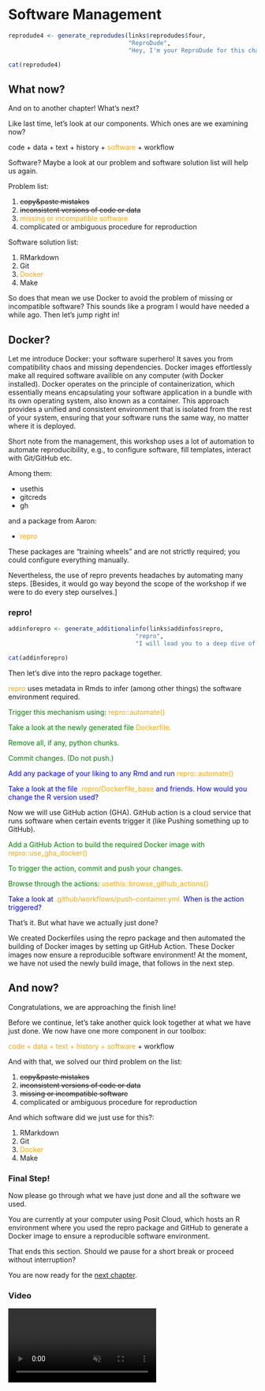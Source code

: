 # Software Management {-}

```r
reprodude4 <- generate_reprodudes(links$reprodudes$four,
                                  "ReproDude",
                                  "Hey, I'm your ReproDude for this chapter. If you have any questions click on me and we can talk!")

cat(reprodude4)

```
<!-- so that there is no text between the Boxes-->
<div style="clear: both;"></div>

## What now? {-}

And on to another chapter!
What's next?

Like last time, let's look at our components.
Which ones are we examining now?

code + data + text + history + <span style="color:orange">software</span> + workflow

Software? Maybe a look at our problem and software solution list will help us again.

Problem list:

1. ~~copy&paste mistakes~~
2. ~~inconsistent versions of code or data~~
3. <span style="color:orange">missing or incompatible software</span>
4. complicated or ambiguous procedure for reproduction

Software solution list:

1. RMarkdown
2. Git
3. <span style="color:orange">Docker</span>
4. Make

So does that mean we use Docker to avoid the problem of missing or incompatible software?
This sounds like a program I would have needed a while ago. 
Then let's jump right in!

## Docker? {-}

Let me introduce Docker: your software superhero! 
It saves you from compatibility chaos and missing dependencies. 
Docker images effortlessly make all required software availible on any computer (with Docker installed). 
Docker operates on the principle of containerization, which essentially means encapsulating your software application in a bundle with its own operating system, also known as a container. 
This approach provides a unified and consistent environment that is isolated from the rest of your system, ensuring that your software runs the same way, no matter where it is deployed.

Short note from the management, this workshop uses a lot of automation to automate reproducibility, e.g., to configure software, fill templates, interact with Git/GitHub etc.

Among them:

- usethis
- gitcreds
- gh

and a package from Aaron:

- <span style="color:orange">repro</span>

These packages are "training wheels" and are not strictly required; you could configure everything manually.

Nevertheless, the use of repro prevents headaches by automating many steps.
[Besides, it would go way beyond the scope of the workshop if we were to do every step ourselves.]

### repro! {-}

```r
addinforepro <- generate_additionalinfo(links$addinfos$repro,
                                    "repro",
                                    "I will lead you to a deep dive of the repro package.")

cat(addinforepro)
```
<!-- so that there is no text between the Boxes-->
<div style="clear: both;"></div>

Then let's dive into the repro package together.

<span style="color:orange">repro</span> uses metadata in Rmds to infer (among other things) the software environment required.

<span style="color:green">Trigger this mechanism using: <span style="color:orange">repro::automate()</span></span>

<span style="color:green">Take a look at the newly generated file <span style="color:orange">Dockerfile.</span></span>

<span style="color:green">Remove all, if any, python chunks.</span>

<span style="color:green">Commit changes. (Do not push.)</span>

<span style="color:blue">Add any package of your liking to any Rmd and run <span style="color:orange">repro::automate()</span></span>

<span style="color:blue">Take a look at the file <span style="color:orange">.repro/Dockerfile_base</span> and friends. How would you change the R version used?</span>

Now we will use GitHub action (GHA).
GitHub action is a cloud service that runs software when certain events trigger it (like Pushing something up to GitHub).

<span style="color:green">Add a GitHub Action to build the required Docker image with <span style="color:orange">repro::use_gha_docker()</span></span>

<span style="color:green">To trigger the action, commit and push your changes.</span>

<span style="color:green">Browse through the actions: <span style="color:orange">usethis::browse_github_actions()</span></span>

<span style="color:blue">Take a look at <span style="color:orange">.github/workflows/push-container.yml.</span> When is the action triggered?</span>

That's it.
But what have we actually just done?

We created Dockerfiles using the repro package and then automated the building of Docker images by setting up GitHub Action.
These Docker images now ensure a reproducible software environment!
At the moment, we have not used the newly build image, that follows in the next step.

## And now? {-}

Congratulations, we are approaching the finish line!

Before we continue, let's take another quick look together at what we have just done.
We now have one more component in our toolbox:

<span style="color:orange">code + data + text + history + software</span> + workflow

And with that, we solved our third problem on the list:

1. ~~copy&paste mistakes~~
2. ~~inconsistent versions of code or data~~
3. ~~missing or incompatible software~~
4. complicated or ambiguous procedure for reproduction

And which software did we just use for this?:

1. RMarkdown
2. Git
3. <span style="color:orange">Docker</span>
4. Make


### Final Step! {-}

Now please go through what we have just done and all the software we used. 

You are currently at your computer using Posit Cloud, which hosts an R environment where you used the repro package and GitHub to generate a Docker image to ensure a reproducible software environment.

That ends this section.
Should we pause for a short break or proceed without interruption?

You are now ready for the [next chapter](./workflow-orchestration.html).

### Video {-}

```{=html}
<video class="welcome_vid" controls muted>
  <source src="https://github.com/aaronpeikert/repro-workshop/releases/latest/download/4Software.Management.mp4" type="video/mp4">
  This browser does not display the video tag.
</video>
```
